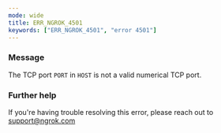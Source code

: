 ```yaml
---
mode: wide
title: ERR_NGROK_4501
keywords: ["ERR_NGROK_4501", "error 4501"]
---
```



### Message

The TCP port `PORT` in `HOST` is not a valid numerical TCP port.

<ErrorDetails />

### Further help

If you're having trouble resolving this error, please reach out to [support@ngrok.com](mailto:support@ngrok.com?subject=Help%20with%20ERR_NGROK_4501)
